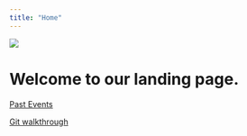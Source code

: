 ```yaml
---
title: "Home"
---
```

![](logo.png)

# Welcome to our landing page.

[Past Events](past-events/past-events.qmd)

[Git walkthrough](resources/notebook.ipynb)

